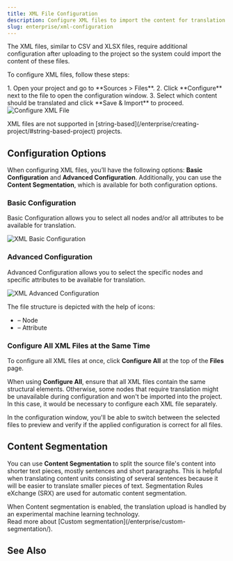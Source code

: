 ```yaml
---
title: XML File Configuration
description: Configure XML files to import the content for translation
slug: enterprise/xml-configuration
---
```



The XML files, similar to CSV and XLSX files, require additional configuration after uploading to the project so the system could import the content of these files.

To configure XML files, follow these steps:

<Steps>
  1. Open your project and go to **Sources > Files**.
  2. Click **Configure** next to the file to open the configuration window.
  3. Select which content should be translated and click **Save & Import** to proceed.
</Steps>

<Image src={xmlFileConfigure} alt="Configure XML File" />

<LinkCard
  title="XML translation with Crowdin"
  href="https://store.crowdin.com/xml"
  target="_blank"
/>

<Aside type="caution" title="Limitations">
  XML files are not supported in [string-based](/enterprise/creating-project/#string-based-project) projects.
</Aside>

## Configuration Options

When configuring XML files, you’ll have the following options: **Basic Configuration** and **Advanced Configuration**. Additionally, you can use the **Content Segmentation**, which is available for both configuration options.

### Basic Configuration

Basic Configuration allows you to select all nodes and/or all attributes to be available for translation.

<Image src={xmlFileBasic} alt="XML Basic Configuration" />

### Advanced Configuration

Advanced Configuration allows you to select the specific nodes and specific attributes to be available for translation.

<Image src={xmlFileAdvanced} alt="XML Advanced Configuration" />

The file structure is depicted with the help of icons:

- <Icon name="mdi:label" class="inline-icon"/> – Node
- <Icon name="mdi:tag" class="inline-icon"/> – Attribute

<LinkCard
  title="XSL Transformer for XML"
  description="Preview your XML file directly in Editor with the XSL Transformer for XML application."
  href="https://store.crowdin.com/xslt-preview"
  target="_blank"
/>

### Configure All XML Files at the Same Time

To configure all XML files at once, click **Configure All** at the top of the **Files** page.

When using **Configure All**, ensure that all XML files contain the same structural elements. Otherwise, some nodes that require translation might be unavailable during configuration and won't be imported into the project. In this case, it would be necessary to configure each XML file separately.

In the configuration window, you'll be able to switch between the selected files to preview and verify if the applied configuration is correct for all files.

## Content Segmentation

You can use **Content Segmentation** to split the source file's content into shorter text pieces, mostly sentences and short paragraphs. This is helpful when translating content units consisting of several sentences because it will be easier to translate smaller pieces of text. Segmentation Rules eXchange (SRX) are used for automatic content segmentation.

<Aside>
  When Content segmentation is enabled, the translation upload is handled by an experimental machine learning technology.
</Aside>

<ReadMore>
  Read more about [Custom segmentation](/enterprise/custom-segmentation/).
</ReadMore>

## See Also

<CardGrid>
  <LinkCard
    title="Uploading Source Files"
    description="Learn how to upload source files to your project for translation."
    href="/enterprise/uploading-files/"
  />
  <LinkCard
    title="File Management"
    description="Manage and configure source files in your project."
    href="/enterprise/file-management/"
  />
</CardGrid>
